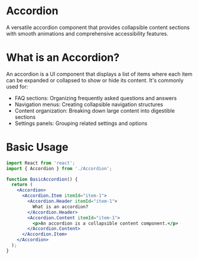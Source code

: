 
# Accordion
A versatile accordion component that provides collapsible content sections with smooth animations and comprehensive accessibility features.
  
# What is an Accordion?
An accordion is a UI component that displays a list of items where each item can be expanded or collapsed to show or hide its content. It's commonly used for:
  
- FAQ sections: Organizing frequently asked questions and answers
- Navigation menus: Creating collapsible navigation structures
- Content organization: Breaking down large content into digestible sections
- Settings panels: Grouping related settings and options
  
# Basic Usage

```jsx
import React from 'react';
import { Accordion } from './Accordion';

function BasicAccordion() {
  return (
    <Accordion>
      <Accordion.Item itemId="item-1">
        <Accordion.Header itemId="item-1">
          What is an accordion?
        </Accordion.Header>
        <Accordion.Content itemId="item-1">
          <p>An accordion is a collapsible content component.</p>
        </Accordion.Content>
      </Accordion.Item>
    </Accordion>
  );
}
```

